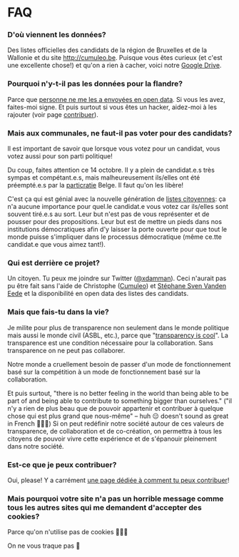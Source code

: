 
FAQ
===

### D'où viennent les données?

Des listes officielles des candidats de la région de Bruxelles et de la Wallonie et du site <http://cumuleo.be>.
Puisque vous êtes curieux (et c'est une excellente chose!) et qu'on a rien à cacher, voici notre [Google Drive](https://drive.google.com/drive/folders/1dvpTSoNuWhlqGkSSwAdSI_Hw4rAjqxff?usp=sharing).

### Pourquoi n'y-t-il pas les données pour la flandre?
Parce que [personne ne me les a envoyées en open data](https://twitter.com/xdamman/status/1044871085945221120). Si vous les avez, faites-moi signe.
Et puis surtout si vous êtes un hacker, aidez-moi à les rajouter (voir page [contribuer](/contribuer)).

### Mais aux communales, ne faut-il pas voter pour des candidats?

Il est important de savoir que lorsque vous votez pour un candidat, vous votez aussi pour son parti politique!

Du coup, faites attention ce 14 octobre. Il y a plein de candidat.e.s très sympas et compétant.e.s, mais malheureusement ils/elles ont été préempté.e.s par la <a href="https://fr.wikipedia.org/wiki/Particratie">particratie</a> Belge. Il faut qu'on les libère!

C'est ça qui est génial avec la nouvelle génération de [listes citoyennes](https://listescitoyennes.be): ça n'a aucune importance pour quel.le candidat.e vous votez car ils/elles sont souvent tiré.e.s au sort. 
Leur but n'est pas de vous représenter et de pousser pour des propositions. Leur but est de mettre un pieds dans nos institutions démocratiques afin d'y laisser la porte ouverte pour que tout le monde puisse s'impliquer dans le processus démocratique (même ce.tte candidat.e que vous aimez tant!).

### Qui est derrière ce projet?

Un citoyen. Tu peux me joindre sur Twitter ([@xdamman](https://twitter.com/xdamman)).
Ceci n'aurait pas pu être fait sans l'aide de Christophe ([Cumuleo](https://cumuleo.be)) et [Stéphane Sven Vanden Eede](https://www.linkedin.com/in/stéphane-vanden-eede-3235407/) et la disponibilité en open data des listes des candidats.

### Mais que fais-tu dans la vie?

Je milite pour plus de transparence non seulement dans le monde politique mais aussi le monde civil (ASBL, etc.), parce que "[transparency is cool](https://www.flickr.com/photos/xdamman/30791140710/)".
La transparence est une condition nécessaire pour la collaboration. Sans transparence on ne peut pas collaborer.

Notre monde a cruellement besoin de passer d'un mode de fonctionnement basé sur la compétition à un mode de fonctionnement basé sur la collaboration.

Et puis surtout, "there is no better feeling in the world than being able to be part of and being able to contribute to something bigger than ourselves." ("il n'y a rien de plus beau que de pouvoir appartenir et contribuer à quelque chose qui est plus grand que nous-même" – huh 😑 doesn't sound as great in French 🤷🏻‍♂️)
Si on peut redéfinir notre société autour de ces valeurs de transparence, de collaboration et de co-création, on permettra à tous les citoyens de pouvoir vivre cette expérience et de s'épanouir pleinement dans notre société.

### Est-ce que je peux contribuer?

Oui, please! Y a carrément [une page dédiée à comment tu peux contribuer](/contribuer)!

### Mais pourquoi votre site n'a pas un horrible message comme tous les autres sites qui me demandent d'accepter des cookies?

Parce qu'on n'utilise pas de cookies 🤷🏻‍♂️

On ne vous traque pas 👀

<Footer />